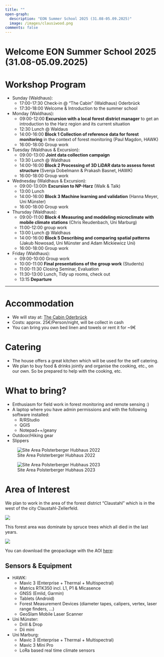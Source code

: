 ```yaml
---
title: ""
open-graph:
  description: "EON Summer School 2025 (31.08-05.09.2025)"
  image: /images/clausiwood.png
comments: false
---
```


```{=html}
<style>
  body {
  background-image: url("");
  background-size: cover;
  background-repeat: no-repeat;
}
  
</style>
```

# Welcome EON Summer School 2025 (31.08-05.09.2025)

# Workshop Program

-   Sunday (Waldhaus):
    -   17:00-17:30 Check-in @ "The Cabin" (Waldhaus) Oderbrück
    -   17:30-18:00 Welcome & Introduction to the summer school
    
-   Monday (Waldhaus):
    -    09:00-12:00 **Excursion with a local forest district manager** to get an introduction to the Harz region and its current situation
    -    12:30 Lunch @ Waldaus
    -    14:00-16:00 **Block 1 Collection of reference data for forest monitoring** in the context of forest monitoring (Paul Magdon, HAWK)
    -    16:00-18:00 Group work
      
-   Tuesday (Waldhaus & Excursion):
    -   09:00-13:00 **Joint data collection campaign**
    -   13:30 Lunch @ Waldhaus
    -   14:00-16:00 **Block 2 Processing of 3D LiDAR data to assess forest structure ** (Svenja Dobelmann & Prakash Basnet, HAWK) 
    -   16:00-18:00 Group work
      
-   Wednesday (Waldhaus & Excursion):
    -   09:00-13:00h **Excursion to NP-Harz** (Walk & Talk)
    -   13:00 Lunch
    -   14:00-16:00 **Block 3 Machine learning and validation** (Hanna Meyer, Uni Münster)
    -   16:00-18:00 Group work
    
-   Thursday (Waldhaus):
    -   09:00-11:00 **Block 4 Measuring and moddeling microclimate with mobile climate stations** (Chris Reudenbach, Uni Marburg)
    -   11:00-12:00 group work
    -   13:00 Lunch @ Waldhaus
    -   14:00-16:00 **Block 5 Describing and comparing spatial patterns** (Jakub Nowosad, Uni Münster and Adam Mickiewicz Uni)
    -   16:00-18:00 Group work

-   Friday (Waldhaus):
    -   09:00-10:00 Group work
    -   10:00-11:00 **Final presentations of the group work** (Students)
    -   11:00-11:30 Closing Seminar, Evaluation
    -   11:30-13:00 Lunch, Tidy up rooms, check out
    -   13:15 **Departure**

------------------------------------------------------------------------

# Accommodation

-   We will stay at: [The Cabin Oderbrück](https://oderbrueck.de/uebernachten-2/the-cabin-oderbrueck)
-   Costs: approx. 25€/Person/night, will be collect in cash
-   You can bring you own bed linen and towels or rent it for \~9€

# Catering

-   The house offers a great kitchen which will be used for the self catering.
-   We plan to buy food & drinks jointly and organise the cooking, etc., on our own. So be prepared to help with the cooking, etc.

# What to bring?

-   Enthusiasm for field work in forest monitoring and remote sensing :)
-   A laptop where you have admin permissions and with the following software installed:
    -   R/RStudio
    -   QGIS
    -   Notepad++/geany
-   Outdoor/Hiking gear
-   Slippers

::: {layout-ncol="2"}
![Site Area Polsterberger Hubhaus 2022](/images/clausiwood.png)

![Site Area Polsterberger Hubhaus 2023](/images/2023.jpg)
:::

# Area of Interest

We plan to work in the area of the forest district "Claustahl" which is in the west of the city Claustahl-Zellerfeld.

![](https://pad.gwdg.de/uploads/632f2325-7a43-447e-8a23-1eb989b9218f.png)

This forest area was dominate by spruce trees which all died in the last years.

![](/images/aoi.png)

You can download the geopackage with the AOI [here](https://cloud.hawk.de/index.php/s/yomQwefzLDwyTa6):

## Sensors & Equipment

-   HAWK:
    -   Mavic 3 (Enterprise + Thermal + Multispectral)
    -   Matrics RTK350 incl. L1, P1 & Micasence 
    -   GNSS (Emlid, Garmin)
    -   Tablets (Android)
    -   Forest Measurement Devices (diameter tapes, calipers, vertex, laser range finders, ...)
    -   GeoSlam Mobile Laser Scanner

-   Uni Münster:
    -   Drill & Drop
    -   Dii mini

-   Uni Marburg:
    - Mavic 3 (Enterprise + Thermal + Multispectral) 
    - Mavic 3 Mini Pro
    - LoRa based real time climate sensors 

